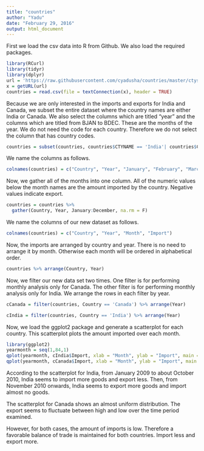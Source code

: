 ```yaml
---
title: "countries"
author: "Yadu"
date: "February 29, 2016"
output: html_document
---
```


First we load the csv data into R from Github. We also load the required packages.

```r
library(RCurl)
library(tidyr)
library(dplyr)
url = 'https://raw.githubusercontent.com/cyadusha/countries/master/ctyseasonal.csv'
x = getURL(url)
countries = read.csv(file = textConnection(x), header = TRUE)
```

Because we are only interested in the imports and exports for India and Canada, we subset the entire dataset where the country names are either India or Canada. We also select the columns which are titled "year" and the columns which are titled from BJAN to BDEC. These are the months of the year. We do not need the code for each country. Therefore we do not select the column that has country codes. 

```r
countries = subset(countries, countries$CTYNAME == 'India'| countries$CTYNAME == 'Canada', select = c(CTYNAME, year, BJAN:BDEC))
```

We name the columns as follows. 

```r
colnames(countries) = c("Country", "Year", "January", "February", "March", "April", "May", "June", "July", "August", "September", "October", "November", "December")
```

Now, we gather all of the months into one column. All of the numeric values below the month names are the amount imported by the country. Negative values indicate export. 

```r
countries = countries %>%
  gather(Country, Year, January:December, na.rm = F)
```

We name the columns of our new dataset as follows. 

```r
colnames(countries) = c("Country", "Year", "Month", "Import")
```

Now, the imports are arranged by country and year. There is no need to arrange it by month. Otherwise each month will be ordered in alphabetical order.  

```r
countries %>% arrange(Country, Year)
```

Now, we filter our new data set two times. One filter is for performing monthly analysis only for Canada. The other filter is for performing monthly analysis only for India. We arrange the rows in each filter by year.  

```r
cCanada = filter(countries, Country == 'Canada') %>% arrange(Year) 
```

```r
cIndia = filter(countries, Country == 'India') %>% arrange(Year)
```

Now, we load the ggplot2 package and generate a scatterplot for each country. This scatterplot plots the amount imported over each month. 

```r
library(ggplot2)
yearmonth = seq(1,84,1)
qplot(yearmonth, cIndia$Import, xlab = "Month", ylab = "Import", main = "India's Imports")
qplot(yearmonth, cCanada$Import, xlab = "Month", ylab = "Import", main = "Canada's Imports")
```

According to the scatterplot for India, from January 2009 to about October 2010, India seems to import more goods and export less. Then, from November 2010 onwards, India seems to export more goods and import almost no goods.

The scatterplot for Canada shows an almost uniform distribution. The export seems to fluctuate between high and low over the time period examined.

However, for both cases, the amount of imports is low. Therefore a favorable balance of trade is maintained for both countries. Import less and export more. 